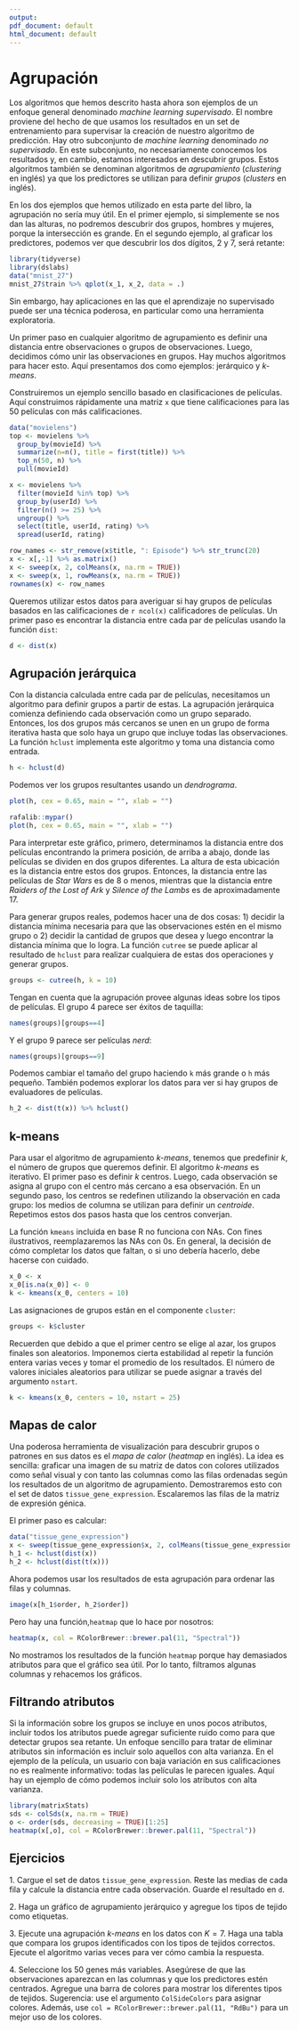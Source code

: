 ```yaml
---
output:
pdf_document: default
html_document: default
---
```

# Agrupación {#clustering}

Los algoritmos que hemos descrito hasta ahora son ejemplos de un enfoque general denominado _machine learning supervisado_. El nombre proviene del hecho de que usamos los resultados en un set de entrenamiento para supervisar la creación de nuestro algoritmo de predicción. Hay otro subconjunto de _machine learning_ denominado _no supervisado_. En este subconjunto, no necesariamente conocemos los resultados y, en cambio, estamos interesados en descubrir grupos. Estos algoritmos también se denominan algoritmos de _agrupamiento_ (_clustering_ en inglés) ya que los predictores se utilizan para definir _grupos_ (_clusters_ en inglés).

En los dos ejemplos que hemos utilizado en esta parte del libro, la agrupación no sería muy útil. En el primer ejemplo, si simplemente se nos dan las alturas, no podremos descubrir dos grupos, hombres y mujeres, porque la intersección es grande. En el segundo ejemplo, al graficar los predictores, podemos ver que descubrir los dos dígitos, 2 y 7, será retante:

```r
library(tidyverse)
library(dslabs)
data("mnist_27")
mnist_27$train %>% qplot(x_1, x_2, data = .)
```

Sin embargo, hay aplicaciones en las que el aprendizaje no supervisado puede ser una técnica poderosa, en particular como una herramienta exploratoria.

Un primer paso en cualquier algoritmo de agrupamiento es definir una distancia entre observaciones o grupos de observaciones. Luego, decidimos cómo unir las observaciones en grupos. Hay muchos algoritmos para hacer esto. Aquí presentamos dos como ejemplos: jerárquico y _k-means_.

Construiremos un ejemplo sencillo basado en clasificaciones de películas. Aquí construimos rápidamente una matriz `x` que tiene calificaciones para las 50 películas con más calificaciones.

```r
data("movielens")
top <- movielens %>%
  group_by(movieId) %>%
  summarize(n=n(), title = first(title)) %>%
  top_n(50, n) %>%
  pull(movieId)

x <- movielens %>%
  filter(movieId %in% top) %>%
  group_by(userId) %>%
  filter(n() >= 25) %>%
  ungroup() %>%
  select(title, userId, rating) %>%
  spread(userId, rating)

row_names <- str_remove(x$title, ": Episode") %>% str_trunc(20)
x <- x[,-1] %>% as.matrix()
x <- sweep(x, 2, colMeans(x, na.rm = TRUE))
x <- sweep(x, 1, rowMeans(x, na.rm = TRUE))
rownames(x) <- row_names
```

Queremos utilizar estos datos para averiguar si hay grupos de películas basados en las calificaciones de `r ncol(x)` calificadores de películas. Un primer paso es encontrar la distancia entre cada par de películas usando la función `dist`:

```r
d <- dist(x)
```

## Agrupación jerárquica

Con la distancia calculada entre cada par de películas, necesitamos un algoritmo para definir grupos a partir de estas. La agrupación jerárquica comienza definiendo cada observación como un grupo separado. Entonces, los dos grupos más cercanos se unen en un grupo de forma iterativa hasta que solo haya un grupo que incluye todas las observaciones. La función `hclust` implementa este algoritmo y toma una distancia como entrada.

```r
h <- hclust(d)
```

Podemos ver los grupos resultantes usando un _dendrograma_.

```r
plot(h, cex = 0.65, main = "", xlab = "")
```

```r
rafalib::mypar()
plot(h, cex = 0.65, main = "", xlab = "")
```

Para interpretar este gráfico, primero, determinamos la distancia entre dos películas encontrando la primera posición, de arriba a abajo, donde las películas se dividen en dos grupos diferentes. La altura de esta ubicación es la distancia entre estos dos grupos. Entonces, la distancia entre las películas de _Star Wars_ es de 8 o menos, mientras que la distancia entre _Raiders of the Lost of Ark_ y _Silence of the Lambs_ es de aproximadamente 17.

Para generar grupos reales, podemos hacer una de dos cosas: 1) decidir la distancia mínima necesaria para que las observaciones estén en el mismo grupo o 2) decidir la cantidad de grupos que desea y luego encontrar la distancia mínima que lo logra. La función `cutree` se puede aplicar al resultado de `hclust` para realizar cualquiera de estas dos operaciones y generar grupos.

```r
groups <- cutree(h, k = 10)
```

Tengan en cuenta que la agrupación provee algunas ideas sobre los tipos de películas. El grupo 4 parece ser éxitos de taquilla:

```r
names(groups)[groups==4]
```

Y el grupo 9 parece ser películas _nerd_:

```r
names(groups)[groups==9]
```

Podemos cambiar el tamaño del grupo haciendo `k` más grande o `h` más pequeño. También podemos explorar los datos para ver si hay grupos de evaluadores de películas.

```r
h_2 <- dist(t(x)) %>% hclust()
```

<!--
```r
plot(h_2, cex = 0.35)
```
-->

## k-means

Para usar el algoritmo de agrupamiento _k-means_, tenemos que predefinir $k$, el número de grupos que queremos definir. El algoritmo _k-means_ es iterativo. El primer paso es definir $k$ centros. Luego, cada observación se asigna al grupo con el centro más cercano a esa observación. En un segundo paso, los centros se redefinen utilizando la observación en cada grupo: los medios de columna se utilizan para definir un _centroide_. Repetimos estos dos pasos hasta que los centros converjan.

La función `kmeans` incluida en base R no funciona con NAs. Con fines ilustrativos, reemplazaremos las NAs con 0s. En general, la decisión de cómo completar los datos que faltan, o si uno debería hacerlo, debe hacerse con cuidado.

```r
x_0 <- x
x_0[is.na(x_0)] <- 0
k <- kmeans(x_0, centers = 10)
```

Las asignaciones de grupos están en el componente `cluster`:

```r
groups <- k$cluster
```

Recuerden que debido a que el primer centro se elige al azar, los grupos finales son aleatorios. Imponemos cierta estabilidad al repetir la función entera varias veces y tomar el promedio de los resultados. El número de valores iniciales aleatorios para utilizar se puede asignar a través del argumento `nstart`.

```r
k <- kmeans(x_0, centers = 10, nstart = 25)
```

## Mapas de calor

Una poderosa herramienta de visualización para descubrir grupos o patrones en sus datos es el _mapa de calor_ (_heatmap_ en inglés). La idea es sencilla: graficar una imagen de su matriz de datos con colores utilizados como señal visual y con tanto las columnas como las filas ordenadas según los resultados de un algoritmo de agrupamiento. Demostraremos esto con el set de datos `tissue_gene_expression`. Escalaremos las filas de la matriz de expresión génica.

El primer paso es calcular:
```r
data("tissue_gene_expression")
x <- sweep(tissue_gene_expression$x, 2, colMeans(tissue_gene_expression$x))
h_1 <- hclust(dist(x))
h_2 <- hclust(dist(t(x)))
```


Ahora podemos usar los resultados de esta agrupación para ordenar las filas y columnas.

```r
image(x[h_1$order, h_2$order])
```

Pero hay una función,`heatmap` que lo hace por nosotros:

```r
heatmap(x, col = RColorBrewer::brewer.pal(11, "Spectral"))
```

No mostramos los resultados de la función `heatmap` porque hay demasiados atributos para que el gráfico sea útil. Por lo tanto, filtramos algunas columnas y rehacemos los gráficos.

## Filtrando atributos

Si la información sobre los grupos se incluye en unos pocos atributos, incluir todos los atributos puede agregar suficiente ruido como para que detectar grupos sea retante. Un enfoque sencillo para tratar de eliminar atributos sin información es incluir solo aquellos con alta varianza. En el ejemplo de la película, un usuario con baja variación en sus calificaciones no es realmente informativo: todas las películas le parecen iguales. Aquí hay un ejemplo de cómo podemos incluir solo los atributos con alta varianza.

```r
library(matrixStats)
sds <- colSds(x, na.rm = TRUE)
o <- order(sds, decreasing = TRUE)[1:25]
heatmap(x[,o], col = RColorBrewer::brewer.pal(11, "Spectral"))
```


## Ejercicios

1\. Cargue el set de datos `tissue_gene_expression`. Reste las medias de cada fila y calcule la distancia entre cada observación. Guarde el resultado en `d`.


2\. Haga un gráfico de agrupamiento jerárquico y agregue los tipos de tejido como etiquetas.


3\. Ejecute una agrupación _k-means_ en los datos con $K=7$. Haga una tabla que compara los grupos identificados con los tipos de tejidos correctos. Ejecute el algoritmo varias veces para ver cómo cambia la respuesta.


4\. Seleccione los 50 genes más variables. Asegúrese de que las observaciones aparezcan en las columnas y que los predictores estén centrados. Agregue una barra de colores para mostrar los diferentes tipos de tejidos. Sugerencia: use el argumento `ColSideColors` para asignar colores. Además, use `col = RColorBrewer::brewer.pal(11, "RdBu")` para un mejor uso de los colores.

